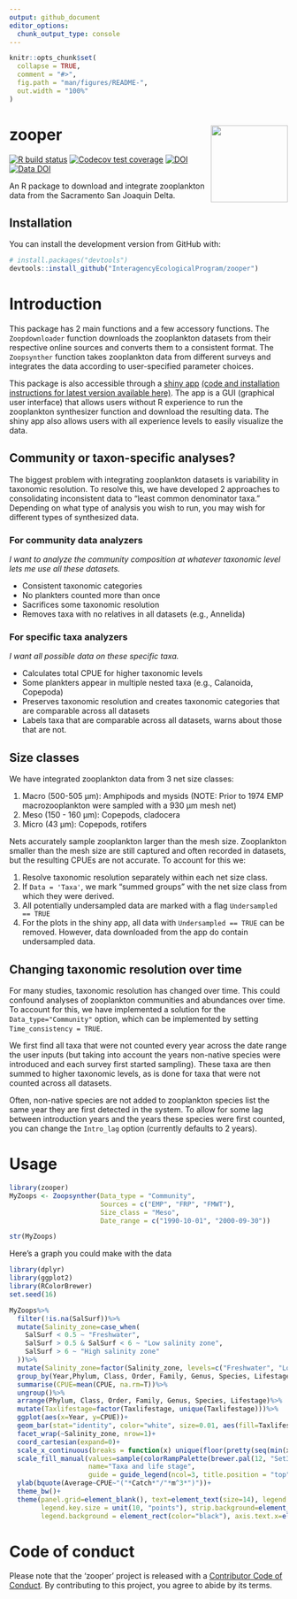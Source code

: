 ```yaml
---
output: github_document
editor_options: 
  chunk_output_type: console
---
```


```r
knitr::opts_chunk$set(
  collapse = TRUE,
  comment = "#>",
  fig.path = "man/figures/README-",
  out.width = "100%"
)
```

# zooper <img src='man/figures/logo.png' align="right" height="139" />

<!-- badges: start -->
[![R build status](https://github.com/InteragencyEcologicalProgram/zooper/workflows/R-CMD-check/badge.svg)](https://github.com/InteragencyEcologicalProgram/zooper/actions)
[![Codecov test coverage](https://codecov.io/gh/InteragencyEcologicalProgram/zooper/branch/master/graph/badge.svg)](https://codecov.io/gh/InteragencyEcologicalProgram/zooper?branch=master)
[![DOI](https://zenodo.org/badge/DOI/10.5281/zenodo.5828619.svg)](https://doi.org/10.5281/zenodo.5828619)
[![Data DOI](https://img.shields.io/badge/Data%20publication%20DOI-10.6073/pasta/e67851d690088a1244f69fb38d6659d6-blue.svg)](https://portal.edirepository.org/nis/mapbrowse?scope=edi&identifier=539)
<!-- badges: end -->

An R package to download and integrate zooplankton data from the Sacramento San Joaquin Delta.

## Installation

You can install the development version from GitHub with:

``` r
# install.packages("devtools")
devtools::install_github("InteragencyEcologicalProgram/zooper")
```
# Introduction

This package has 2 main functions and a few accessory functions. The `Zoopdownloader` function downloads the zooplankton datasets from their respective online sources and converts them to a consistent format. The `Zoopsynther` function takes zooplankton data from different surveys and integrates the data according to user-specified parameter choices.

This package is also accessible through a [shiny app](https://deltascience.shinyapps.io/zoopsynth) [(code and installation instructions for latest version available here)](https://github.com/InteragencyEcologicalProgram/ZoopSynth). The app is a GUI (graphical user interface) that allows users without R experience to run the zooplankton synthesizer function and download the resulting data. The shiny app also allows users with all experience levels to easily visualize the data.

## Community or taxon-specific analyses?

The biggest problem with integrating zooplankton datasets is variability in taxonomic resolution. To resolve this, we have developed 2 approaches to consolidating inconsistent data to "least common denominator taxa." Depending on what type of analysis you wish to run, you may wish for different types of synthesized data.

### For community data analyzers

*I want to analyze the community composition at whatever taxonomic level lets me use all these datasets.*

- Consistent taxonomic categories
- No plankters counted more than once
- Sacrifices some taxonomic resolution
- Removes taxa with no relatives in all datasets (e.g., Annelida)

### For specific taxa analyzers

*I want all possible data on these specific taxa.*

- Calculates total CPUE for higher taxonomic levels
- Some plankters appear in multiple nested taxa (e.g., Calanoida, Copepoda)
- Preserves taxonomic resolution and creates taxonomic categories that are comparable across all datasets
- Labels taxa that are comparable across all datasets, warns about those that are not. 

## Size classes

We have integrated zooplankton data from 3 net size classes:

1. Macro (500-505 &mu;m): Amphipods and mysids (NOTE: Prior to 1974 EMP macrozooplankton were sampled with a 930 &mu;m mesh net)
2. Meso (150 - 160 &mu;m): Copepods, cladocera
3. Micro (43 &mu;m): Copepods, rotifers

Nets accurately sample zooplankton larger than the mesh size. Zooplankton smaller than the mesh size are still captured and often recorded in datasets, but the resulting CPUEs are not accurate. To account for this we: 

1. Resolve taxonomic resolution separately within each net size class.
2. If `Data = 'Taxa'`, we mark "summed groups" with the net size class from which they were derived.
3. All potentially undersampled data are marked with a flag `Undersampled == TRUE`
4. For the plots in the shiny app, all data with `Undersampled == TRUE` can be removed. However, data downloaded from the app do contain undersampled data. 

## Changing taxonomic resolution over time

For many studies, taxonomic resolution has changed over time. This could confound analyses of zooplankton communities and abundances over time. To account for this, we have implemented a solution for the `Data_type="Community"` option, which can be implemented by setting `Time_consistency = TRUE`. 

We first find all taxa that were not counted every year across the date range the user inputs (but taking into account the years non-native species were introduced and each survey first started sampling). These taxa are then summed to higher taxonomic levels, as is done for taxa that were not counted across all datasets. 

Often, non-native species are not added to zooplankton species list the same year they are first detected in the system. To allow for some lag between introduction years and the years these species were first counted, you can change the `Intro_lag` option (currently defaults to 2 years). 

# Usage 

```r
library(zooper)
MyZoops <- Zoopsynther(Data_type = "Community", 
                       Sources = c("EMP", "FRP", "FMWT"), 
                       Size_class = "Meso", 
                       Date_range = c("1990-10-01", "2000-09-30"))

str(MyZoops)
```

Here's a graph you could make with the data

```r
library(dplyr)
library(ggplot2)
library(RColorBrewer)
set.seed(16)

MyZoops%>%
  filter(!is.na(SalSurf))%>%
  mutate(Salinity_zone=case_when(
    SalSurf < 0.5 ~ "Freshwater",
    SalSurf > 0.5 & SalSurf < 6 ~ "Low salinity zone",
    SalSurf > 6 ~ "High salinity zone"
  ))%>%
  mutate(Salinity_zone=factor(Salinity_zone, levels=c("Freshwater", "Low salinity zone", "High salinity zone")))%>%
  group_by(Year,Phylum, Class, Order, Family, Genus, Species, Lifestage, Taxlifestage, Salinity_zone)%>%
  summarise(CPUE=mean(CPUE, na.rm=T))%>%
  ungroup()%>%
  arrange(Phylum, Class, Order, Family, Genus, Species, Lifestage)%>%
  mutate(Taxlifestage=factor(Taxlifestage, unique(Taxlifestage)))%>%
  ggplot(aes(x=Year, y=CPUE))+
  geom_bar(stat="identity", color="white", size=0.01, aes(fill=Taxlifestage))+
  facet_wrap(~Salinity_zone, nrow=1)+
  coord_cartesian(expand=0)+
  scale_x_continuous(breaks = function(x) unique(floor(pretty(seq(min(x), max(x)), n=3))), expand=c(0,0))+
  scale_fill_manual(values=sample(colorRampPalette(brewer.pal(12, "Set3"))(length(unique(MyZoops$Taxlifestage)))), 
                    name="Taxa and life stage", 
                    guide = guide_legend(ncol=3, title.position = "top", title.hjust = 0.5))+
  ylab(bquote(Average~CPUE~"("*Catch*"/"*m^3*")"))+
  theme_bw()+
  theme(panel.grid=element_blank(), text=element_text(size=14), legend.text = element_text(size=8), 
        legend.key.size = unit(10, "points"), strip.background=element_blank(), legend.position = "bottom", 
        legend.background = element_rect(color="black"), axis.text.x=element_text(angle=45, hjust=1))
```


# Code of conduct

Please note that the 'zooper' project is released with a
[Contributor Code of Conduct](CODE_OF_CONDUCT.md).
By contributing to this project, you agree to abide by its terms.

